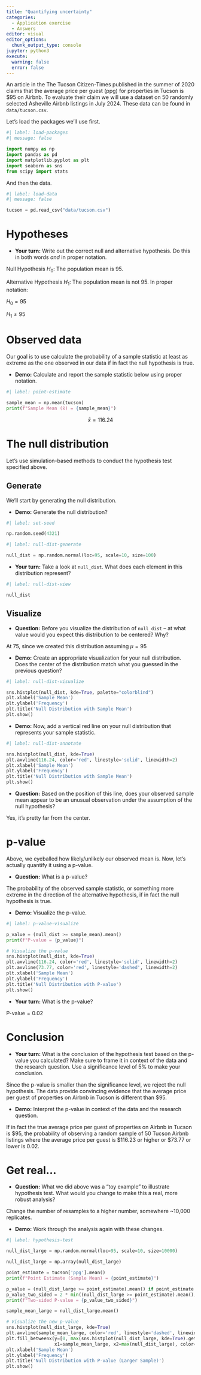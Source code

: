 ```yaml
---
title: "Quantifying uncertainty"
categories: 
  - Application exercise
  - Answers
editor: visual
editor_options: 
  chunk_output_type: console
jupyter: python3
execute:
  warning: false
  error: false
---
```


An article in the The Tucson Citizen-Times published in the summer of 2020 claims that the average price per guest (ppg) for properties in Tucson is \$95 on Airbnb.
To evaluate their claim we will use a dataset on 50 randomly selected Asheville Airbnb listings in July 2024.
These data can be found in `data/tucson.csv`.

Let's load the packages we'll use first.

```python
#| label: load-packages
#| message: false

import numpy as np
import pandas as pd
import matplotlib.pyplot as plt
import seaborn as sns
from scipy import stats
```

And then the data.

```python
#| label: load-data
#| message: false

tucson = pd.read_csv("data/tucson.csv")
```

# Hypotheses

-   **Your turn:** Write out the correct null and alternative hypothesis. Do this in both words *and* in proper notation.

Null Hypothesis $H_0$: The population mean is 95.

Alternative Hypothesis $H_1$: The population mean is not 95.
In proper notation:

$H_0=95$

$H_1\ne95$

# Observed data

Our goal is to use calculate the probability of a sample statistic at least as extreme as the one observed in our data if in fact the null hypothesis is true.

-   **Demo:** Calculate and report the sample statistic below using proper notation.

```python
#| label: point-estimate

sample_mean = np.mean(tucson)
print(f"Sample Mean (x̄) = {sample_mean}")
```

$$\bar{x} = 116.24$$

# The null distribution

Let's use simulation-based methods to conduct the hypothesis test specified above.

## Generate

We'll start by generating the null distribution.

-   **Demo:** Generate the null distribution?

```python
#| label: set-seed

np.random.seed(4321)
```

```python
#| label: null-dist-generate

null_dist = np.random.normal(loc=95, scale=10, size=100)
```

-   **Your turn:** Take a look at `null_dist`. What does each element in this distribution represent?

```python
#| label: null-dist-view

null_dist
```

## Visualize

-   **Question:** Before you visualize the distribution of `null_dist` -- at what value would you expect this distribution to be centered? Why?

At 75, since we created this distribution assuming $\mu=95$

-   **Demo:** Create an appropriate visualization for your null distribution. Does the center of the distribution match what you guessed in the previous question?

```python
#| label: null-dist-visualize

sns.histplot(null_dist, kde=True, palette="colorblind")
plt.xlabel('Sample Mean')
plt.ylabel('Frequency')
plt.title('Null Distribution with Sample Mean')
plt.show()
```

-   **Demo:** Now, add a vertical red line on your null distribution that represents your sample statistic.

```python
#| label: null-dist-annotate

sns.histplot(null_dist, kde=True)
plt.axvline(116.24, color='red', linestyle='solid', linewidth=2)
plt.xlabel('Sample Mean')
plt.ylabel('Frequency')
plt.title('Null Distribution with Sample Mean')
plt.show()
```

-   **Question:** Based on the position of this line, does your observed sample mean appear to be an unusual observation under the assumption of the null hypothesis?

Yes, it’s pretty far from the center.

# p-value

Above, we eyeballed how likely/unlikely our observed mean is.
Now, let's actually quantify it using a p-value.

-   **Question:** What is a p-value?

The probability of the observed sample statistic, or something more extreme in the direction of the alternative hypothesis, if in fact the null hypothesis is true.

-   **Demo:** Visualize the p-value.

```python
#| label: p-value-visualize

p_value = (null_dist >= sample_mean).mean()
print(f"P-value = {p_value}")

# Visualize the p-value
sns.histplot(null_dist, kde=True)
plt.axvline(116.24, color='red', linestyle='solid', linewidth=2)
plt.axvline(73.77, color='red', linestyle='dashed', linewidth=2)
plt.xlabel('Sample Mean')
plt.ylabel('Frequency')
plt.title('Null Distribution with P-value')
plt.show()
```

-   **Your turn:** What is the p-value?

$\text{P-value}=0.02$

# Conclusion

-   **Your turn:** What is the conclusion of the hypothesis test based on the p-value you calculated? Make sure to frame it in context of the data and the research question. Use a significance level of 5% to make your conclusion.

Since the p-value is smaller than the significance level, we reject the null hypothesis.
The data provide convincing evidence that the average price per guest of properties on Airbnb in Tucson is different than \$95.

-   **Demo:** Interpret the p-value in context of the data and the research question.

If in fact the true average price per guest of properties on Airbnb in Tucson is \$95, the probability of observing a random sample of 50 Tucson Airbnb listings where the average price per guest is \$116.23 or higher or \$73.77 or lower is 0.02.

# Get real...

-   **Question:** What we did above was a "toy example" to illustrate hypothesis test. What would you change to make this a real, more robust analysis?

Change the number of resamples to a higher number, somewhere \~10,000 replicates.

-   **Demo:** Work through the analysis again with these changes.

```python
#| label: hypothesis-test

null_dist_large = np.random.normal(loc=95, scale=10, size=10000)

null_dist_large = np.array(null_dist_large)

point_estimate = tucson['ppg'].mean()
print(f"Point Estimate (Sample Mean) = {point_estimate}")

p_value = (null_dist_large >= point_estimate).mean() if point_estimate > 95 else (null_dist <= point_estimate).mean()
p_value_two_sided = 2 * min((null_dist_large >= point_estimate).mean(), (null_dist_large <= point_estimate).mean())
print(f"Two-sided P-value = {p_value_two_sided}")
```

```python

sample_mean_large = null_dist_large.mean()

# Visualize the new p-value
sns.histplot(null_dist_large, kde=True)
plt.axvline(sample_mean_large, color='red', linestyle='dashed', linewidth=2)
plt.fill_betweenx(y=[0, max(sns.histplot(null_dist_large, kde=True).get_lines()[0].get_ydata())],
                  x1=sample_mean_large, x2=max(null_dist_large), color='red', alpha=0.3)
plt.xlabel('Sample Mean')
plt.ylabel('Frequency')
plt.title('Null Distribution with P-value (Larger Sample)')
plt.show()
```
